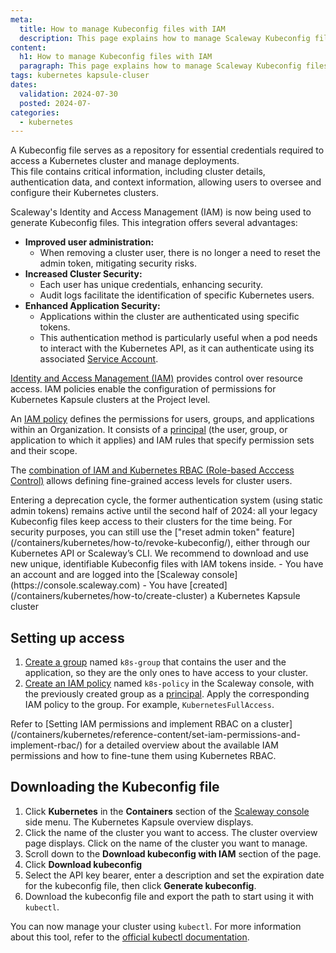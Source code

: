 ```yaml
---
meta:
  title: How to manage Kubeconfig files with IAM
  description: This page explains how to manage Scaleway Kubeconfig files with IAM
content:
  h1: How to manage Kubeconfig files with IAM
  paragraph: This page explains how to manage Scaleway Kubeconfig files with IAM
tags: kubernetes kapsule-cluser
dates:
  validation: 2024-07-30
  posted: 2024-07-  
categories:
  - kubernetes
---
```



A Kubeconfig file serves as a repository for essential credentials required to access a Kubernetes cluster and manage deployments.  
This file contains critical information, including cluster details, authentication data, and context information, allowing users to oversee and configure their Kubernetes clusters.

Scaleway's Identity and Access Management (IAM) is now being used to generate Kubeconfig files. This integration offers several advantages:

- **Improved user administration:**
   - When removing a cluster user, there is no longer a need to reset the admin token, mitigating security risks.
- **Increased Cluster Security:**
   - Each user has unique credentials, enhancing security.
   - Audit logs facilitate the identification of specific Kubernetes users.
- **Enhanced Application Security:**
   - Applications within the cluster are authenticated using specific tokens.
   - This authentication method is particularly useful when a pod needs to interact with the Kubernetes API, as it can authenticate using its associated [Service Account](https://kubernetes.io/docs/concepts/security/service-accounts/).

[Identity and Access Management (IAM)](https://www.scaleway.com/en/docs/identity-and-access-management/iam/concepts/#iam) provides control over resource access. IAM policies enable the configuration of permissions for Kubernetes Kapsule clusters at the Project level.

An [IAM policy](https://www.scaleway.com/en/docs/identity-and-access-management/iam/concepts/#policy) defines the permissions for users, groups, and applications within an Organization. It consists of a [principal](https://www.scaleway.com/en/docs/identity-and-access-management/iam/concepts/#principal) (the user, group, or application to which it applies) and IAM rules that specify permission sets and their scope.

The [combination of IAM and Kubernetes RBAC (Role-based Acccess Control)](/containers/kubernetes/reference-content/set-iam-permissions-and-implement-rbac/) allows defining fine-grained access levels for cluster users.

<Message type="important">
    Entering a deprecation cycle, the former authentication system (using static admin tokens) remains active until the second half of 2024: all your legacy Kubeconfig files keep access to their clusters for the time being. For security purposes, you can still use the ["reset admin token" feature](/containers/kubernetes/how-to/revoke-kubeconfig/), either through our Kubernetes API or Scaleway’s CLI.
    We recommend to download and use new unique, identifiable Kubeconfig files with IAM tokens inside.
</Message>

<Macro id="iam-requirements" />

<Message type="requirement">
  - You have an account and are logged into the [Scaleway console](https://console.scaleway.com)
  - You have [created](/containers/kubernetes/how-to/create-cluster) a Kubernetes Kapsule cluster
</Message>

## Setting up access

1. [Create a group](/identity-and-access-management/iam/how-to/create-group/) named `k8s-group` that contains the user and the application, so they are the only ones to have access to your cluster.
2. [Create an IAM policy](/identity-and-access-management/iam/how-to/create-policy/) named `k8s-policy` in the Scaleway console, with the previously created group as a [principal](/identity-and-access-management/iam/concepts/#principal). Apply the corresponding IAM policy to the group. For example, `KubernetesFullAccess`.
<Message type="tip">
  Refer to [Setting IAM permissions and implement RBAC on a cluster](/containers/kubernetes/reference-content/set-iam-permissions-and-implement-rbac/) for a detailed overview about the available IAM permissions and how to fine-tune them using Kubernetes RBAC.
</Message>

## Downloading the Kubeconfig file

1. Click **Kubernetes** in the **Containers** section of the [Scaleway console](https://console.scaleway.com) side menu. The Kubernetes Kapsule overview displays.
2. Click the name of the cluster you want to access. The cluster overview page displays. Click on the name of the cluster you want to manage.
3. Scroll down to the **Download kubeconfig with IAM** section of the page.
4. Click **Download kubeconfig**
5. Select the API key bearer, enter a description and set the expiration date for the kubeconfig file, then click **Generate kubeconfig**.
6. Download the kubeconfig file and export the path to start using it with `kubectl`.

You can now manage your cluster using `kubectl`. For more information about this tool, refer to the [official kubectl documentation](https://kubernetes.io/docs/reference/kubectl/).
